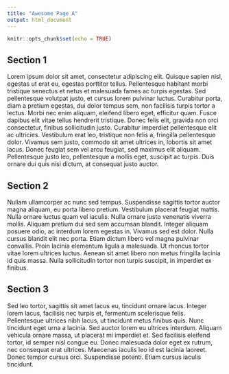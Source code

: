 ```yaml
---
title: "Awesome Page A"
output: html_document
---
```


```r
knitr::opts_chunk$set(echo = TRUE)
```

## Section 1

Lorem ipsum dolor sit amet, consectetur adipiscing elit. Quisque sapien nisl, egestas ut erat eu, egestas porttitor tellus. Pellentesque habitant morbi tristique senectus et netus et malesuada fames ac turpis egestas. Sed pellentesque volutpat justo, et cursus lorem pulvinar luctus. Curabitur porta, diam a pretium egestas, dui dolor tempus sem, non facilisis turpis tortor a lectus. Morbi nec enim aliquam, eleifend libero eget, efficitur quam. Fusce dapibus elit vitae tellus hendrerit tristique. Donec felis elit, gravida non orci consectetur, finibus sollicitudin justo. Curabitur imperdiet pellentesque elit ac ultricies. Vestibulum erat leo, tristique non felis a, fringilla pellentesque dolor. Vivamus sem justo, commodo sit amet ultrices in, lobortis sit amet lacus. Donec feugiat sem vel arcu feugiat, sed maximus elit aliquam. Pellentesque justo leo, pellentesque a mollis eget, suscipit ac turpis. Duis ornare dui quis nisi dictum, at consequat justo auctor.

## Section 2

Nullam ullamcorper ac nunc sed tempus. Suspendisse sagittis tortor auctor magna aliquam, eu porta libero pretium. Vestibulum placerat feugiat mattis. Nulla ornare luctus quam vel iaculis. Nulla ornare justo venenatis viverra mollis. Aliquam pretium dui sed sem accumsan blandit. Integer aliquam posuere odio, ac interdum lorem egestas in. Vivamus sed est dolor. Nulla cursus blandit elit nec porta. Etiam dictum libero vel magna pulvinar convallis. Proin lacinia elementum ligula a malesuada. Ut rhoncus tortor vitae lorem ultrices luctus. Aenean sit amet libero non metus fringilla lacinia id quis massa. Nulla sollicitudin tortor non turpis suscipit, in imperdiet ex finibus.

## Section 3

Sed leo tortor, sagittis sit amet lacus eu, tincidunt ornare lacus. Integer lorem lacus, facilisis nec turpis et, fermentum scelerisque felis. Pellentesque ultrices nibh lacus, ut tincidunt metus finibus quis. Nunc tincidunt eget urna a lacinia. Sed auctor lorem eu ultrices interdum. Aliquam vehicula ornare massa, ut placerat mi imperdiet et. Sed facilisis eleifend tortor, id semper nisl congue eu. Donec malesuada dolor eget ex rutrum, nec consequat erat ultrices. Maecenas iaculis leo id est lacinia laoreet. Donec tempor cursus orci. Suspendisse potenti. Etiam cursus iaculis tincidunt.


